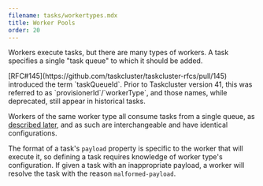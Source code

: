 ```yaml
---
filename: tasks/workertypes.mdx
title: Worker Pools
order: 20
---
```


Workers execute tasks, but there are many types of workers. A task specifies a
single "task queue" to which it should be added.

<Warning>
[RFC#145](https://github.com/taskcluster/taskcluster-rfcs/pull/145) introduced the term `taskQueueId`.
Prior to Taskcluster version 41, this was referred to as `provisionerId`/`workerType`, and those names, while deprecated, still appear in historical tasks.
</Warning>

Workers of the same worker type all consume tasks from a single queue, as
[described later](/docs/manual/task-execution/queues), and as such are
interchangeable and have identical configurations.

The format of a task's `payload` property is specific to the worker that will
execute it, so defining a task requires knowledge of worker type's
configuration. If given a task with an inappropriate payload, a worker will
resolve the task with the reason `malformed-payload`.
